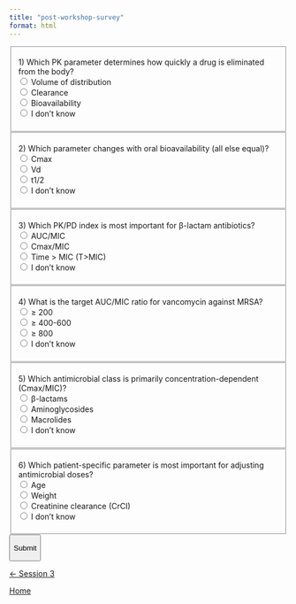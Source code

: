 ```yaml
---
title: "post-workshop-survey"
format: html
---
```


<form id="quiz-form">

<fieldset data-qid="q1" data-answer="Clearance">

<legend>1) Which PK parameter determines how quickly a drug is eliminated from the body?</legend> <label><input type="radio" name="q1" value="Volume" required> Volume of distribution</label><br> <label><input type="radio" name="q1" value="Clearance"> Clearance</label><br> <label><input type="radio" name="q1" value="Bioavailability"> Bioavailability</label><br> <label><input type="radio" name="q1" value="idk"> I don't know</label>

<p class="feedback" aria-live="polite">

</p>

</fieldset>

<fieldset data-qid="q2" data-answer="Cmax">

<legend>2) Which parameter changes with oral bioavailability (all else equal)?</legend> <label><input type="radio" name="q2" value="Cmax" required> Cmax</label><br> <label><input type="radio" name="q2" value="Vd"> Vd</label><br> <label><input type="radio" name="q2" value="t1/2"> t1/2</label><br> <label><input type="radio" name="q2" value="idk"> I don't know</label>

<p class="feedback" aria-live="polite">

</p>

</fieldset>

<fieldset data-qid="q3" data-answer="T&gt;MIC">

<legend>3) Which PK/PD index is most important for β-lactam antibiotics?</legend> <label><input type="radio" name="q3" value="AUC/MIC" required> AUC/MIC</label><br> <label><input type="radio" name="q3" value="Cmax/MIC"> Cmax/MIC</label><br> <label><input type="radio" name="q3" value="T>MIC"> Time \> MIC (T\>MIC)</label><br> <label><input type="radio" name="q3" value="idk"> I don't know</label>

<p class="feedback" aria-live="polite">

</p>

</fieldset>

<fieldset data-qid="q4" data-answer="400-600">

<legend>4) What is the target AUC/MIC ratio for vancomycin against MRSA?</legend> <label><input type="radio" name="q4" value="200" required> ≥ 200</label><br> <label><input type="radio" name="q4" value="400-600"> ≥ 400-600</label><br> <label><input type="radio" name="q4" value="800"> ≥ 800</label><br> <label><input type="radio" name="q4" value="idk"> I don't know</label>

<p class="feedback" aria-live="polite">

</p>

</fieldset>

<fieldset data-qid="q5" data-answer="Aminoglycosides">

<legend>5) Which antimicrobial class is primarily concentration-dependent (Cmax/MIC)?</legend> <label><input type="radio" name="q5" value="Beta-lactams" required> β-lactams</label><br> <label><input type="radio" name="q5" value="Aminoglycosides"> Aminoglycosides</label><br> <label><input type="radio" name="q5" value="Macrolides"> Macrolides</label><br> <label><input type="radio" name="q5" value="idk"> I don't know</label>

<p class="feedback" aria-live="polite">

</p>

</fieldset>

<fieldset data-qid="q6" data-answer="CrCl">

<legend>6) Which patient-specific parameter is most important for adjusting antimicrobial doses?</legend> <label><input type="radio" name="q6" value="Age" required> Age</label><br> <label><input type="radio" name="q6" value="Weight"> Weight</label><br> <label><input type="radio" name="q6" value="CrCl"> Creatinine clearance (CrCl)</label><br> <label><input type="radio" name="q6" value="idk"> I don't know</label>

<p class="feedback" aria-live="polite">

</p>

</fieldset>

<button type="submit">

Submit

</button>

</form>

<p id="quiz-status" style="margin-top: 10px; font-weight: bold;">

</p>

```{=html}
<script>
// Configuration injected during build time
const SUPABASE_URL = "${SUPABASE_URL}";
const SUPABASE_ANON_KEY = "${SUPABASE_ANON_KEY}"; // safe with insert-only policy
const QUIZ_ID = "post-workshop-survey";

function getAnonUserId() {
  const localKey = "pk_quiz_user_id";
  let uuid = localStorage.getItem(localKey);
  if (!uuid) {
    uuid = ([1e7]+-1e3+-4e3+-8e3+-1e11)
      .replace(/[018]/g, c =>
        (c ^ crypto.getRandomValues(new Uint8Array(1))[0] & 15 >> c / 4).toString(16)
      );
    localStorage.setItem(localKey, uuid);
  }
  return uuid;
}

// instant feedback per question (optional)
document.querySelectorAll("fieldset").forEach(fs => {
  fs.addEventListener("change", () => {
    const correct = fs.dataset.answer;
    const chosen = new FormData(document.getElementById("quiz-form")).get(fs.getAttribute("data-qid"));
    const fb = fs.querySelector(".feedback");
    if (!chosen) return;
    //fb.textContent = chosen === correct ? "✅ Correct" : "❌ Try again";
  });
});

document.getElementById("quiz-form").addEventListener("submit", async (e) => {
  e.preventDefault();
  const form = e.target;

  // gather answers & compute accuracy
  const fieldsets = [...form.querySelectorAll("fieldset[data-qid]")];
  const details = {};
  let totalCorrect = 0;

  fieldsets.forEach(fs => {
    const qid = fs.dataset.qid;
    const correct = fs.dataset.answer;
    const chosen = new FormData(form).get(qid);
    const isCorrect = chosen === correct;
    details[qid] = { chosen, correct, isCorrect };
    if (isCorrect) totalCorrect++;
  });

  const totalQuestions = fieldsets.length;
  const percent = Math.round((totalCorrect / totalQuestions) * 10000) / 100; // 2 decimals

  // --- Use the anonymized, persistent user id ---
  const user_id = getAnonUserId();

  // POST to Supabase REST
  const payload = {
    quiz_id: QUIZ_ID,
    user_id:  user_id, // anonymized & unique per user
    total_questions: totalQuestions,
    total_correct: totalCorrect,
    percent: percent,
    details: {
      ...details,
      meta: {
        ua: navigator.userAgent,
        tz: Intl.DateTimeFormat().resolvedOptions().timeZone
      }
    }
  };

  const res = await fetch(`${SUPABASE_URL}/rest/v1/quiz_responses`, {
    method: "POST",
    headers: {
      "apikey": SUPABASE_ANON_KEY,
      "Authorization": `Bearer ${SUPABASE_ANON_KEY}`,
      "Content-Type": "application/json",
      "Prefer": "return=representation"
    },
    body: JSON.stringify(payload)
  });

  const status = document.getElementById("quiz-status");
  if (res.ok) {
    status.textContent = `✅ Recorded. Score: ${totalCorrect}/${totalQuestions} (${percent}%)`;
    form.reset();
    // optional: disable after submit to avoid double-posts
    [...form.elements].forEach(el => el.disabled = true);
  } else {
    status.textContent = "❌ Failed to record. Please try again.";
  }
});
</script>
```

::::: {.d-flex .justify-content-between .border-top .pt-4 .mt-4}
<div>

[← Session 3](../sessions/session_03/index.qmd){.btn .btn-outline-primary}

</div>

<div>

[Home](../index.qmd){.btn .btn-outline-primary}

</div>
:::::
